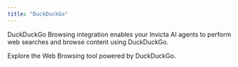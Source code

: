 ```yaml
---
title: "DuckDuckGo"
---
```


DuckDuckGo Browsing integration enables your Invicta AI agents to perform web searches and browse content using DuckDuckGo.

<CardGroup cols={2}>
  <Card
    title="DuckDuckGo Tools"
    icon="globe"
    href="/tools/data-&-web-tools#duckduckgo-search"
  >
    Explore the Web Browsing tool powered by DuckDuckGo.
  </Card>
</CardGroup>
